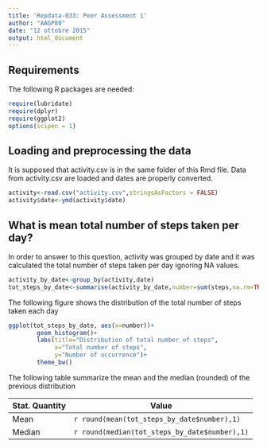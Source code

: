 ```yaml
---
title: 'Repdata-033: Peer Assessment 1'
author: "AAGP80"
date: "12 ottobre 2015"
output: html_document
---
```


## Requirements
The following R packages are needed:
```r
require(lubridate)
require(dplyr)
require(ggplot2)
options(scipen = 1)
```

## Loading and preprocessing the data
It is supposed that activity.csv is in the same folder of this Rmd file.
Data from activity.csv are loaded and dates are properly converted.
```r
activity<-read.csv("activity.csv",stringsAsFactors = FALSE)
activity$date<-ymd(activity$date)
```

## What is mean total number of steps taken per day?
In order to answer to this question, activity was grouped by date and it was calculated the total number of steps taken per day ignoring NA values.
```r
activity_by_date<-group_by(activity,date)
tot_steps_by_date<-summarise(activity_by_date,number=sum(steps,na.rm=TRUE))
```
The following figure shows the distribution of the total number of steps taken each day
```r
ggplot(tot_steps_by_date, aes(x=number))+
        geom_histogram()+
        labs(title="Distribution of total number of steps",
             x="Total number of steps",
             y="Number of occurrence")+
        theme_bw()
```

The following table summarize the mean and the median (rounded) of the previous distribution

Stat. Quantity  | Value
 ------------- | -------------
 Mean          | `r round(mean(tot_steps_by_date$number),1)` 
 Median        | `r round(median(tot_steps_by_date$number),1)`
